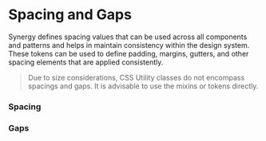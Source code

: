 
<Meta title="Synergy Design System/Spacing"/>

# Spacing and Gaps

Synergy defines spacing values that can be used across all components and patterns and helps in maintain consistency within the design system. These tokens can be used to define padding, margins, gutters, and other spacing elements that are applied consistently.

> Due to size considerations, CSS Utility classes do not encompass spacings and gaps. It is advisable to use the mixins or tokens directly.

### Spacing
<Story of={SpacingStories.Spacing}/>

### Gaps
<Story of={SpacingStories.Gaps}/>
